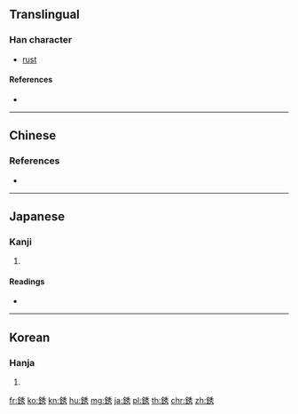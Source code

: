 {{character info/new}}
{{also|锈}}
==Translingual==

===Han character===
{{Han char|rn=167|rad=金|as=07|sn=15|four=82127|canj=CHDS|ids=⿰[[金]][[秀]]}}

* [[rust]]

====References====
* {{Han ref|kx=1306.110|dkj=40426|dj=1808.220|hdz=64208.160|uh=92B9}}

----

==Chinese==
{{zh-see|鏽|v}}

===References===
* {{R:twedu|A04351-001}}

----

==Japanese==

===Kanji===
{{ja-kanji|grade=|rs=金07}}

# {{defn|lang=ja|sort=金07}}

====Readings====
* {{ja-readings|on=[[しゅう]] (shū)|kun=[[さび]] (sabi)}}

----

==Korean==

===Hanja===
{{ko-hanja|hangeul=[[수]]|eumhun=|rv=su|mr=su|y=swu}}

# {{defn|lang=ko|sort=金07}}

[[fr:銹]]
[[ko:銹]]
[[kn:銹]]
[[hu:銹]]
[[mg:銹]]
[[ja:銹]]
[[pl:銹]]
[[th:銹]]
[[chr:銹]]
[[zh:銹]]